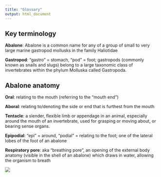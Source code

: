 ```yaml
---
title: "Glossary"
output: html_document
---
```


## Key terminology

**Abalone**: Abalone is a common name for any of a group of small to very large marine gastropod mollusks in the family Haliotidae

**Gastropod**: "gastro" = stomach, "pod" = foot; gastropods (commonly known as snails and slugs) belong to a large taxonomic class of invertebrates within the phylum Molluska called Gastropoda.

## Abalone anatomy
**Oral**: relating to the mouth (referring to the "mouth end")

**Aboral**: relating to/denoting the side or end that is furthest from the mouth

**Tentacle**: a slender, flexible limb or appendage in an animal, especially around the mouth of an invertebrate, used for grasping or moving about, or bearing sense organs.

**Epipodial**: "epi" = around, "podial" = relating to the foot; one of the lateral lobes of the foot of an abalone 

**Respiratory pore**: aka "breathing pore", an opening of the external body anatomy (visible in the shell of an abalone) which draws in water, allowing the organism to breath 


![](./images/ab_anatomy.jpg)